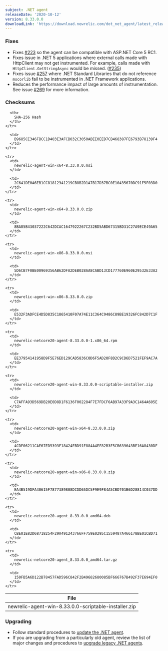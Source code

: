 ```yaml
---
subject: .NET agent
releaseDate: '2020-10-12'
version: 8.33.0.0
downloadLink: 'https://download.newrelic.com/dot_net_agent/latest_release'
---
```


### Fixes

* Fixes [#223](https://github.com/newrelic/newrelic-dotnet-agent/issues/223) so the agent can be compatible with ASP.NET Core 5 RC1.
* Fixes issue in .NET 5 applications where external calls made with HttpClient may not get instrumented. For example, calls made with `HttpClient.GetStringAsync` would be missed. ([#235](https://github.com/newrelic/newrelic-dotnet-agent/pull/235))
* Fixes issue [#257](https://github.com/newrelic/newrelic-dotnet-agent/issues/223) where .NET Standard Libraries that do not reference `mscorlib` fail to be instrumented in .NET Framework applications.
* Reduces the performance impact of large amounts of instrumentation. See issue [#269](https://github.com/newrelic/newrelic-dotnet-agent/issues/269) for more information.

### Checksums

<Table>
  <thead>
    <tr>
      <th>
        File
      </th>

      <th>
        SHA-256 Hash
      </th>
    </tr>
  </thead>

  <tbody>
    <tr>
      <td>
        newrelic-agent-win-8.33.0.0-scriptable-installer.zip
      </td>

      <td>
        B9685CE346FBCC1D403E3AFCB032C3050ABEE0EED7CB468387FE6793B78139F4
      </td>
    </tr>

    <tr>
      <td>
        newrelic-agent-win-x64-8.33.0.0.msi
      </td>

      <td>
        2C641DE0A6EB1CC81812341219CB8B2D1A7B17D37BC0E10435670DC91F5F03D0
      </td>
    </tr>

    <tr>
      <td>
        newrelic-agent-win-x64-8.33.0.0.zip
      </td>

      <td>
        8BA85B43037222C642DCAC1647922267C232BD5ABD67315BD31C27A9ECE49A65
      </td>
    </tr>

    <tr>
      <td>
        newrelic-agent-win-x86-8.33.0.0.msi
      </td>

      <td>
        5D6CB7F0BE00969356AB62DFA2DEB028AA8CABD13CD177760E960E29532E33A2
      </td>
    </tr>

    <tr>
      <td>
        newrelic-agent-win-x86-8.33.0.0.zip
      </td>

      <td>
        E532F3ADFCE4D5D835C1865410F07A74E11C364C9486C89BE19326FC842D7C1F
      </td>
    </tr>

    <tr>
      <td>
        newrelic-netcore20-agent-8.33.0.0-1.x86_64.rpm
      </td>

      <td>
        EE37954141958D9F5E76ED129CAD5836C0D6F5AD20F8D2C9CD6D7521FEF9AC7A
      </td>
    </tr>

    <tr>
      <td>
        newrelic-netcore20-agent-win-8.33.0.0-scriptable-installer.zip
      </td>

      <td>
        C7AFFA93D569DB20E0D8D1F6136F002284F7E7FDCF6AB97A33F9A3C1464A605E
      </td>
    </tr>

    <tr>
      <td>
        newrelic-netcore20-agent-win-x64-8.33.0.0.zip
      </td>

      <td>
        4CDF06211CAE67ED5393F18424FBD91F884A4EF82B3F5CB639643BE16A8430DF
      </td>
    </tr>

    <tr>
      <td>
        newrelic-netcore20-agent-win-x86-8.33.0.0.zip
      </td>

      <td>
        EA4B519DFA40615F7877389808DCDD65DC5F9E9F84A5CBD701B6D28814C037DD
      </td>
    </tr>

    <tr>
      <td>
        newrelic-netcore20-agent_8.33.0.0_amd64.deb
      </td>

      <td>
        CBE01E82D68718254F29A491243766FF759E0295C1559487A466178BE01CBD71
      </td>
    </tr>

    <tr>
      <td>
        newrelic-netcore20-agent_8.33.0.0_amd64.tar.gz
      </td>

      <td>
        150FB5A6D122B78457FAD596C842F2B49682680085BF666767B492F37E694EF0
      </td>
    </tr>
  </tbody>
</Table>

### Upgrading

* Follow standard procedures to [update the .NET agent](/docs/agents/net-agent/installation-configuration/update-net-agent).
* If you are upgrading from a particularly old agent, review the list of major changes and procedures to [upgrade legacy .NET agents](/docs/agents/net-agent/troubleshooting/upgrade-legacy-net-agents).
